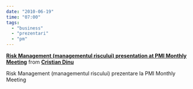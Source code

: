 ```yaml
---
date: "2010-06-19"
time: "07:00"
tags:
  - "business"
  - "prezentari"
  - "pm"
---
```


::: {style="margin-bottom:5px"}
**[Risk Management (managementul riscului) presentation at PMI Monthly Meeting](http://www.slideshare.net/cristiandinuinfoideea/risk-management-managementul-riscului-presentation-at-pmi-monthly-meeting-bucharest-20101 "Risk Management (managementul riscului) presentation at PMI Monthly Meeting"){target="_blank"}** from **[Cristian Dinu](http://www.slideshare.net/cristiandinuinfoideea){target="_blank"}**
:::

::: caption
Risk Management (managementul riscului) prezentare la PMI Monthly Meeting
:::